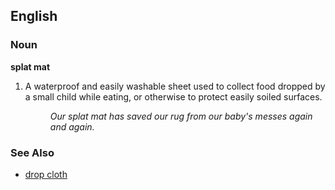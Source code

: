 ==English==

===Noun===
'''splat mat'''

# A waterproof and easily washable sheet used to collect food dropped by a small child while eating, or otherwise to protect easily soiled surfaces.
#: ''Our splat mat has saved our rug from our baby's messes again and again.''

===See Also===
*[[drop cloth]]